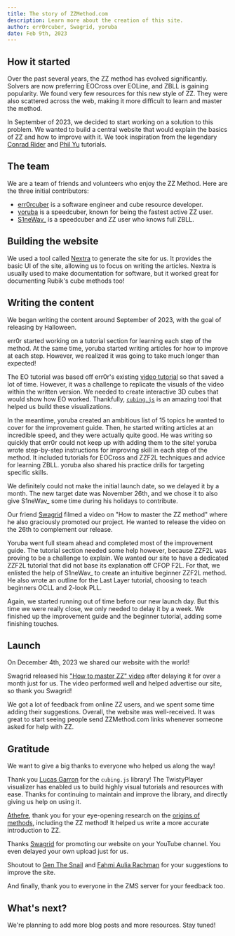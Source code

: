 ```yaml
---
title: The story of ZZMethod.com
description: Learn more about the creation of this site.
author: err0rcuber, Swagrid, yoruba
date: Feb 9th, 2023
---
```



## How it started

Over the past several years, the ZZ method has evolved significantly.
Solvers are now preferring EOCross over EOLine, and ZBLL is gaining popularity.
We found very few resources for this new style of ZZ.
They were also scattered across the web, making it more difficult to learn and master the method.

In September of 2023, we decided to start working on a solution to this problem.
We wanted to build a central website that would explain the basics of ZZ and how to improve with it.
We took inspiration from the legendary [Conrad Rider](http://cube.rider.biz/zz.php) and [Phil Yu](https://www.youtube.com/watch?v=Q9f-uHyHeQs&list=PLD9771CF83F13B110) tutorials.

## The team

We are a team of friends and volunteers who enjoy the ZZ Method.
Here are the three initial contributors:

- [err0rcuber](https://www.youtube.com/@err0rcuber) is a software engineer and cube resource developer.
- [yoruba](https://www.youtube.com/@yoruba7807) is a speedcuber, known for being the fastest active ZZ user.
- [S1neWav\_](https://www.youtube.com/@S1neWav_) is a speedcuber and ZZ user who knows full ZBLL.

## Building the website

We used a tool called [Nextra](https://nextra.site/) to generate the site for us.
It provides the basic UI of the site, allowing us to focus on writing the articles.
Nextra is usually used to make documentation for software, but it worked great for documenting Rubik's cube methods too!

## Writing the content

We began writing the content around September of 2023, with the goal of releasing by Halloween.

err0r started working on a tutorial section for learning each step of the method.
At the same time, yoruba started writing articles for how to improve at each step.
However, we realized it was going to take much longer than expected!

The EO tutorial was based off err0r's existing [video tutorial](https://www.youtube.com/watch?v=fxwVmTI5nGM) so that saved a lot of time.
However, it was a challenge to replicate the visuals of the video within the written version.
We needed to create interactive 3D cubes that would show how EO worked.
Thankfully, [`cubing.js`](https://js.cubing.net/cubing/) is an amazing tool that helped us build these visualizations.

<TwistyPlayer
  background="none"
  controlPanel="none"
  experimentalStickering="picture"
  experimentalSprite="/assets/orbits.png"
  experimentalHintSprite="/assets/orbits.png"
/>

In the meantime, yoruba created an ambitious list of 15 topics he wanted to cover for the improvement guide.
Then, he started writing articles at an incredible speed, and they were actually quite good.
He was writing so quickly that err0r could not keep up with adding them to the site!
yoruba wrote step-by-step instructions for improving skill in each step of the method.
It included tutorials for EOCross and ZZF2L techniques and advice for learning ZBLL.
yoruba also shared his practice drills for targeting specific skills.

We definitely could not make the initial launch date, so we delayed it by a month.
The new target date was November 26th, and we chose it to also give S1neWav\_ some time during his holidays to contribute.

Our friend [Swagrid](https://www.youtube.com/@SwagridCubing/) filmed a video on "How to master the ZZ method" where he also graciously promoted our project.
He wanted to release the video on the 26th to complement our release.

Yoruba went full steam ahead and completed most of the improvement guide.
The tutorial section needed some help however, because ZZF2L was proving to be a challenge to explain.
We wanted our site to have a dedicated ZZF2L tutorial that did not base its explanation off CFOP F2L.
For that, we enlisted the help of S1neWav\_ to create an intuitive beginner ZZF2L method.
He also wrote an outline for the Last Layer tutorial, choosing to teach beginners OCLL and 2-look PLL.

Again, we started running out of time before our new launch day.
But this time we were really close, we only needed to delay it by a week.
We finished up the improvement guide and the beginner tutorial, adding some finishing touches.

## Launch

On December 4th, 2023 we shared our website with the world!

Swagrid released his ["How to master ZZ" video](https://www.youtube.com/watch?v=vNgkGSNssxE) after delaying it for over a month just for us.
The video performed well and helped advertise our site, so thank you Swagrid!

We got a lot of feedback from online ZZ users, and we spent some time adding their suggestions.
Overall, the website was well-received.
It was great to start seeing people send ZZMethod.com links whenever someone asked for help with ZZ.

## Gratitude

We want to give a big thanks to everyone who helped us along the way!

Thank you [Lucas Garron](https://garron.net/) for the `cubing.js` library!
The TwistyPlayer visualizer has enabled us to build highly visual tutorials and resources with ease.
Thanks for continuing to maintain and improve the library, and directly giving us help on using it.

[Athefre](https://sites.google.com/site/athefre), thank you for your eye-opening research on the [origins of methods](https://sites.google.com/view/methodlibrary/home), including the ZZ method!
It helped us write a more accurate introduction to ZZ.

Thanks [Swagrid](https://www.youtube.com/@SwagridCubing/) for promoting our website on your YouTube channel.
You even delayed your own upload just for us.

Shoutout to [Gen The Snail](https://www.youtube.com/@GenTheSnail) and [Fahmi Aulia Rachman](https://www.youtube.com/@UNOFahmiAR) for your suggestions to improve the site.

And finally, thank you to everyone in the ZMS server for your feedback too.

## What's next?

We're planning to add more blog posts and more resources.
Stay tuned!
